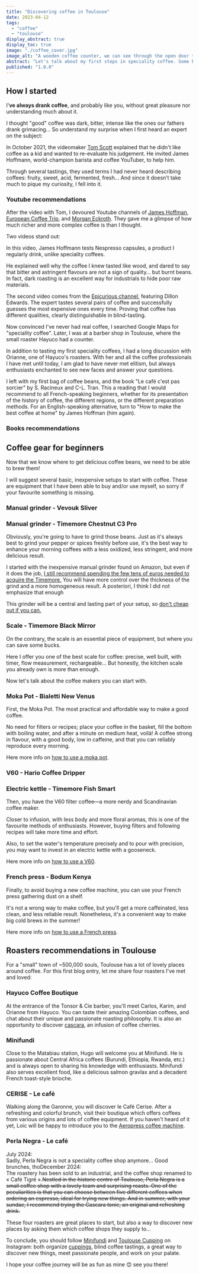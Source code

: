 ```yaml
---
title: "Discovering coffee in Toulouse"
date: 2023-04-12
tags:
  - "coffee"
  - "toulouse"
display_abstract: true
display_toc: true
image: "./coffee_cover.jpg"
image_alt: "A wooden coffee counter, we can see through the open door the banks of the Garonne in Toulouse"
abstract: "Let's talk about my first steps in speciality coffee. Some books, resources, beginner set-ups, and local roasters in Toulouse."
published: "1.0.0"
---
```




## How I started

I'**ve always drank coffee**, and probably like you, without great pleasure nor understanding much about it.

I thought "good" coffee was dark, bitter, intense like the ones our fathers drank grimacing... So understand my surprise when I first heard an expert on the subject:

<YoutubeBlock id="Z-iNAyu-ejo" />

In October 2021, the videomaker [Tom Scott](https://www.youtube.com/channel/UCBa659QWEk1AI4Tg--mrJ2A) explained that he didn't like coffee as a kid and wanted to re-evaluate his judgement. He invited James Hoffmann, world-champion barista and coffee YouTuber, to help him.

Through several tastings, they used terms I had never heard describing coffees: fruity, sweet, acid, fermented, fresh... And since it doesn’t take much to pique my curiosity, I fell into it.

### Youtube recommendations

<Asterism />

After the video with Tom, I devoured Youtube channels of <a href="https://www.youtube.com/@jameshoffmann">James Hoffman</a>, <a href="https://www.youtube.com/@EuropeanCoffeeTrip">European Coffee Trip</a>, and <a href="https://www.youtube.com/@morgandrinkscoffee">Morgan Eckroth</a>. They gave me a glimpse of how much richer and more complex coffee is than I thought.

Two videos stand out:

<YoutubeBlock id="EvMwNnAtTL8" />

In this video, James Hoffmann tests Nespresso capsules, a product I regularly drink, unlike speciality coffees.

He explained well why the coffee I knew tasted like wood, and dared to say that bitter and astringent flavours are not a sign of quality… but burnt beans. In fact, dark roasting is an excellent way for industrials to hide poor raw materials.

<YoutubeBlock id="liGwcuFyaNY" />

The second video comes from the <a href="https://www.youtube.com/@epicurious">Epicurious channel</a>, featuring Dillon Edwards. The expert tastes several pairs of coffee and successfully guesses the most expensive ones every time. Proving that coffee has different qualities, clearly distinguishable in blind-tasting.

Now convinced I've never had real coffee, I searched Google Maps for "speciality coffee". Later, I was at a barber shop in Toulouse, where the small roaster Hayuco had a counter.

<FigImage
  src={ImgHayuco}
  alt="A barista serves an espresso at a wooden counter"
  source="https://www.hayuco.coffee/"
  caption="Carlos from Hayuco serving an espresso."
/>

In addition to tasting my first speciality coffees, I had a long discussion with Orianne, one of Hayuco's roasters. With her and all the coffee professionals I have met until today, I am glad to have never met elitism, but always enthusiasts enchanted to see new faces and answer your questions.

I left with my first bag of coffee beans, and the book "Le café c'est pas sorcier" by S. Racineux and C-L. Tran. This a reading that I would recommend to all French-speaking beginners, whether for its presentation of the history of coffee, the different regions, or the different preparation methods. For an English-speaking alternative, turn to "How to make the best coffee at home" by James Hoffman (him again).

### Books recommendations

<BookBlock isbn="2501103459" />
<BookBlock isbn="1784727245" />

## Coffee gear for beginners

Now that we know where to get delicious coffee beans, we need to be able to brew them!

I will suggest several basic, inexpensive setups to start with coffee. These are equipment that I have been able to buy and/or use myself, so sorry if your favourite something is missing.

### Manual grinder - Vevouk Sliver
<AmazonBlock
  id="B088ZR1C2T"
  img="https://m.media-amazon.com/images/I/51VJs-0KE2L._AC_SL1500_.jpg"
  brand="Vevouk"
  name="Manual Grinder Sliver"
  price="48,99€ as April 2023"
  rating={4.5}
  ratings_total="350"
/>

### Manual grinder - Timemore Chestnut C3 Pro
<AmazonBlock
  id="B0B41TWZ2C"
  img="https://m.media-amazon.com/images/I/71ZoMlPMunL._AC_SL1500_.jpg"
  brand="TIMEMORE"
  name="Chestnut C3 PRO"
  price="89,00€ as July 2024"
  rating={4.5}
  ratings_total="520"
/>

Obviously, you're going to have to grind those beans. Just as it's always best to grind your pepper or spices freshly before use, it's the best way to enhance your morning coffees with a less oxidized, less stringent, and more delicious result.

I started with the inexpensive manual grinder found on Amazon, but even if it does the job, <u>I still recommend spending the few tens of euros needed to acquire the Timemore.</u> You will have more control over the thickness of the grind and a more homogeneous result. <annotation>A posteriori, I think I did not emphasize that enough</annotation>

This grinder will be a central and lasting part of your setup, so <u>don't cheap out if you can.</u>

### Scale - Timemore Black Mirror
<AmazonBlock
  id="B0CLV54SNJ"
  img="https://m.media-amazon.com/images/I/71PXC9iFFwL._SL1500_.jpg"
  brand="TIMEMORE"
  name="Black Mirror Basic 2"
  price="59,00€ as April 2023"
  rating={4.5}
  ratings_total="382"
/>

On the contrary, the scale is an essential piece of equipment, but where you can save some bucks.

Here I offer you one of the best scale for coffee: precise, well built, with timer, flow measurement, rechargeable... But honestly, the kitchen scale you already own is more than enough.

Now let's talk about the coffee makers you can start with.

### Moka Pot - Bialetti New Venus
<AmazonBlock
  id="B07ZKZXM4B"
  img="https://m.media-amazon.com/images/I/51BJn+IL-iL._AC_SL1500_.jpg"
  brand="Bialetti"
  name="New Venus Induction"
  price="29,99€ as April 2023"
  rating={4.5}
  ratings_total="6,419"
/>

First, the Moka Pot. The most practical and affordable way to make a good coffee.

No need for filters or recipes; place your coffee in the basket, fill the bottom with boiling water, and after a minute on medium heat, voilà! A coffee strong in flavour, with a good body, low in caffeine, and that you can reliably reproduce every morning.

Here more info on <a href="https://youtu.be/BfDLoIvb0w4">how to use a moka pot</a>.

### <abbr>V60</abbr> - Hario Coffee Dripper
<AmazonBlock
  id="B00755F9Z4"
  img="https://m.media-amazon.com/images/I/61yaRIt3HmL._AC_SL1459_.jpg"
  brand="Hario"
  name="VDD-02B Coffee Dripper"
  price="29,00€ as July 2024"
  rating={4.5}
  ratings_total="4,232"
/>

### Electric kettle - Timemore Fish Smart
<AmazonBlock
  id="B0CSK1P38D"
  img="https://m.media-amazon.com/images/I/61nrnRMIMmL._AC_SL1500_.jpg"
  brand="Timemore"
  name="Fish Smart Electric Coffee Kettle"
  price="79,20 € as November 2024"
  rating={4.6}
  ratings_total="40"
/>

Then, you have the <abbr>V60</abbr> filter coffee—a more nerdy and Scandinavian coffee maker.

Closer to infusion, with less body and more floral aromas, this is one of the favourite methods of enthusiasts. However, buying filters and following recipes will take more time and effort.

Also, to set the water's temperature precisely and to pour with precision, you may want to invest in an electric kettle with a gooseneck.

Here more info on <a href="https://youtu.be/AI4ynXzkSQo">how to use a <abbr>V60</abbr></a>.

### French press - Bodum Kenya
<AmazonBlock
  id="B000VJ8H7I"
  img="https://m.media-amazon.com/images/I/51UNJFLsW+S._AC_SL1200_.jpg"
  brand="Bodum"
  name=" 1788-01 - Kenya"
  price="14,99€ as April 2023"
  rating={4.5}
  ratings_total="4,623"
/>

Finally, to avoid buying a new coffee machine, you can use your French press gathering dust on a shelf.

It's not a wrong way to make coffee, but you'll get a more caffeinated, less clean, and less reliable result. Nonetheless, it's a convenient way to make big cold brews in the summer!

Here more info on <a href="https://youtu.be/st571DYYTR8">how to use a French press</a>.

## Roasters recommendations in Toulouse

For a "small" town of ~500,000 souls, Toulouse has a lot of lovely places around coffee. For this first blog entry, let me share four roasters I've met and loved:

### Hayuco Coffee Boutique
<MapsBlock id="ChIJSfDG2G-9rhIReM7UDLELHc4" />

At the entrance of the Tonsor & Cie barber, you'll meet Carlos, Karim, and Orianne from Hayuco. You can taste their amazing Colombian coffees, and chat about their unique and passionate roasting philosophy. It is also an opportunity to discover <a href="https://en.wikipedia.org/wiki/Coffee_cherry_tea">cascara</a>, an infusion of coffee cherries.

### Minifundi
<MapsBlock id="ChIJ2zevKwi9rhIRm1oGyOr32ms" />

Close to the Matabiau station, Hugo will welcome you at Minifundi. He is passionate about Central Africa coffees (Burundi, Ethiopia, Rwanda, etc.) and is always open to sharing his knowledge with enthusiasts. Minifundi also serves excellent food, like a delicious salmon gravlax and a decadent French toast-style brioche.

### CERISE - Le café
<MapsBlock id="ChIJPc2iMWO7rhIRnb0ZAnydxmQ" />

Walking along the Garonne, you will discover le Café Cerise. After a refreshing and colorful brunch, visit their boutique which offers coffees from various origins and lots of coffee equipment. If you haven't heard of it yet, Loic will be happy to introduce you to the <a href="https://aeropress.com/">Aeropress coffee machine</a>.

### Perla Negra - Le café
<MapsBlock id="ChIJIe7lGuK7rhIRn33k9kSSnfQ" />

<p><annotation>July 2024:<br/> Sadly, Perla Negra is not a speciality coffee shop anymore... Good brunches, tho</annotation><annotation>December 2024:<br/>The roastery has been sold to an industrial, and the coffee shop renamed to « Café Tigré ».</annotation><s>Nestled in the historic centre of Toulouse, Perla Negra is a small coffee shop with a lovely team and surprising roasts. One of the peculiarities is that you can choose between five different coffees when ordering an espresso, ideal for trying new things. And in summer, with your sundae, I recommend trying the Cascara tonic, an original and refreshing drink.</s></p>

These four roasters are great places to start, but also a way to discover new places by asking them which coffee shops they supply to...

To conclude, you should follow <a href="https://www.instagram.com/minifundi.coffee/">Minifundi</a> and <a href="https://www.instagram.com/toulouse_cupping/">Toulouse Cupping</a> on Instagram: both organize <a href="https://en.wikipedia.org/wiki/Coffee_cupping">cuppings</a>, blind coffee tastings, a great way to discover new things, meet passionate people, and work on your palate.

I hope your coffee journey will be as fun as mine 😊 see you there!
